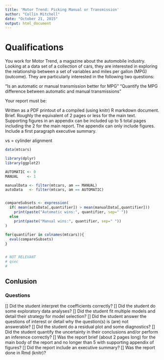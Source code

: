 ```yaml
---
title: 'Motor Trend: Picking Manual or Transmission'
author: "Collin Mitchell"
date: "October 21, 2015"
output: html_document
---
```

# Qualifications
You work for Motor Trend, a magazine about the automobile industry. Looking at a data set of a collection of cars, they are interested in exploring the relationship between a set of variables and miles per gallon (MPG) (outcome). They are particularly interested in the following two questions:

"Is an automatic or manual transmission better for MPG"
"Quantify the MPG difference between automatic and manual transmissions"

Your report must be:

Written as a PDF printout of a compiled (using knitr) R markdown document.
Brief. Roughly the equivalent of 2 pages or less for the main text. Supporting figures in an appendix can be included up to 5 total pages including the 2 for the main report. The appendix can only include figures.
Include a first paragraph executive summary.

vs = cylinder alignment


```r
data(mtcars)

library(dplyr)
library(ggplot2)

AUTOMATIC <- 0
MANUAL    <- 1

manualData <- filter(mtcars, am == MANUAL)
autoData   <- filter(mtcars, am == AUTOMATIC)


compareSubsets <- expression(
  if( mean(autoData[,quantifier]) > mean(manualData[,quantifier]))
    print(paste("Automatic wins:", quantifier, sep=" "))
  else
    print(paste("Manual wins:", quantifier, sep=" "))
)
    
for(quantifier in colnames(mtcars)){
  eval(compareSubsets)
}


# NOT RELEVANT
# qsec
#
```

## Conlusion


### Questions
[] Did the student interpret the coefficients correctly?
[] Did the student do some exploratory data analyses?
[] Did the student fit multiple models and detail their strategy for model selection?
[] Did the student answer the questions of interest or detail why the question(s) is (are) not      
   answerable?
[] Did the student do a residual plot and some diagnostics?
[] Did the student quantify the uncertainty in their conclusions and/or perform an inference correctly?
[] Was the report brief (about 2 pages long) for the main body of the report and no longer than 5 with 
   supporting appendix of figures?
[] Did the report include an executive summary?
[] Was the report done in Rmd (knitr)?

